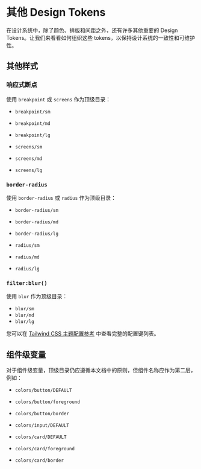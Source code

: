 # 其他 Design Tokens


在设计系统中，除了颜色、排版和间距之外，还有许多其他重要的 Design Tokens。让我们来看看如何组织这些 tokens，以保持设计系统的一致性和可维护性。

## 其他样式

### 响应式断点

使用 `breakpoint` 或 `screens` 作为顶级目录：

- `breakpoint/sm`
- `breakpoint/md`
- `breakpoint/lg`

- `screens/sm`
- `screens/md`
- `screens/lg`

### `border-radius`

使用 `border-radius` 或 `radius` 作为顶级目录：
- `border-radius/sm`
- `border-radius/md`
- `border-radius/lg`

- `radius/sm`
- `radius/md`
- `radius/lg`

### `filter:blur()`

使用 `blur` 作为顶级目录：
- `blur/sm`
- `blur/md`
- `blur/lg`

您可以在 [Tailwind CSS 主题配置参考](https://tailwindcss.com/docs/theme#theme-variable-namespaces) 中查看完整的配置键列表。

## 组件级变量

对于组件级变量，顶级目录仍应遵循本文档中的原则，但组件名称应作为第二层，例如：
- `colors/button/DEFAULT`
- `colors/button/foreground`
- `colors/button/border`

- `colors/input/DEFAULT`

- `colors/card/DEFAULT`
- `colors/card/foreground`
- `colors/card/border`
